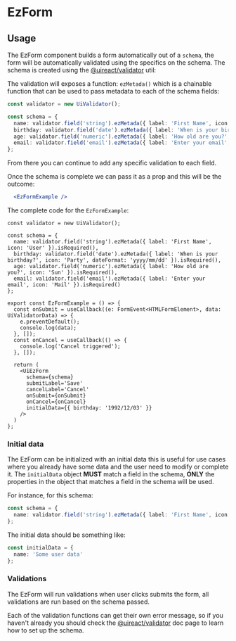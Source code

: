 


# <UiIcon icon="SettingsBig" size='xlarge' motion={{...UiReactViewRotating}} /> EzForm

<Metadata packageName='expando' packageJson={packageJson} includeInformation description='Create validated forms quickly and easily with a schema object' />

## Usage

The EzForm component builds a form automatically out of a `schema`, the form will be automatically validated using the specifics on the schema. The schema is created using the [@uireact/validator](./validator) util:

The validation will exposes a function: `ezMetada()` which is a chainable function that can be used to pass metadata to each of the schema fields:

```ts
const validator = new UiValidator();

const schema = {
  name: validator.field('string').ezMetada({ label: 'First Name', icon: 'User' }).isRequired(),
  birthday: validator.field('date').ezMetada({ label: 'When is your birthday?', icon: 'Party', dateFormat: 'yyyy/mm/dd' }).isRequired(),
  age: validator.field('numeric').ezMetada({ label: 'How old are you?', icon: 'Sun' }).isRequired(),
  email: validator.field('email').ezMetada({ label: 'Enter your email', icon: 'Mail' }).isRequired()
};
```
From there you can continue to add any specific validation to each field.

Once the schema is complete we can pass it as a prop and this will be the outcome:

```jsx live scope={{EzFormExample}}
  <EzFormExample />
```

The complete code for the `EzFormExample`:

```tsx
const validator = new UiValidator();

const schema = {
  name: validator.field('string').ezMetada({ label: 'First Name', icon: 'User' }).isRequired(),
  birthday: validator.field('date').ezMetada({ label: 'When is your birthday?', icon: 'Party', dateFormat: 'yyyy/mm/dd' }).isRequired(),
  age: validator.field('numeric').ezMetada({ label: 'How old are you?', icon: 'Sun' }).isRequired(),
  email: validator.field('email').ezMetada({ label: 'Enter your email', icon: 'Mail' }).isRequired()
};

export const EzFormExample = () => {  
  const onSubmit = useCallback((e: FormEvent<HTMLFormElement>, data: UiValidatorData) => {
    e.preventDefault();
    console.log(data);
  }, []);
  const onCancel = useCallback(() => {
    console.log('Cancel triggered');
  }, []);

  return (
    <UiEzForm 
      schema={schema} 
      submitLabel='Save' 
      cancelLabel='Cancel' 
      onSubmit={onSubmit} 
      onCancel={onCancel} 
      initialData={{ birthday: '1992/12/03' }} 
    />
  )
};
```

### Initial data

The EzForm can be initialized with an initial data this is useful for use cases where you already have some data and the user need to modify or complete it.
The `initialData` object **MUST** match a field in the schema, **ONLY** the properties in the object that matches a field in the schema will be used.

For instance, for this schema:

```ts
const schema = {
  name: validator.field('string').ezMetada({ label: 'First Name', icon: 'User' }).isRequired()
};
```

The initial data should be something like: 

```ts
const initialData = {
  name: 'Some user data'
};
```

### Validations

The EzForm will run validations when user clicks submits the form, all validations are run based on the schema passed.

Each of the validation functions can get their own error message, so if you haven't already you should check the [@uireact/validator](./validator) doc page to learn how to set up the schema.

